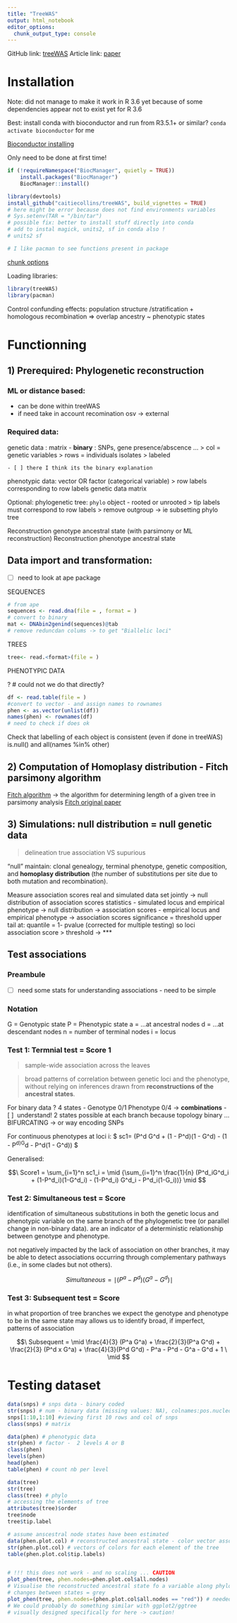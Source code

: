 ```yaml
---
title: "TreeWAS"
output: html_notebook
editor_options: 
  chunk_output_type: console
---
```


GitHub link: [treeWAS](https://github.com/caitiecollins/treeWAS)
Article link: [paper](https://journals.plos.org/ploscompbiol/article?id=10.1371/journal.pcbi.1005958)

# Installation
Note: did not manage to make it work in R 3.6 yet because of some dependencies 
appear not to exist yet for R 3.6

Best: install conda with bioconductor and run from R3.5.1+ or similar? 
`conda activate bioconductor` for me

[Bioconductor installing](https://bioconductor.org/install/)


Only need to be done at first time!

```r

if (!requireNamespace("BiocManager", quietly = TRUE))
    install.packages("BiocManager")
    BiocManager::install()

library(devtools)
install_github("caitiecollins/treeWAS", build_vignettes = TRUE)
# here might be error because does not find environments variables
# Sys.setenv(TAR = "/bin/tar")
# possible fix: better to install stuff directly into conda
# add to instal magick, units2, sf in conda also !
# units2 sf

# I like pacman to see functions present in package

```

[chunk options](https://yihui.name/knitr/options/?version=1.1.463&mode=desktop)

Loading libraries: 
```r
library(treeWAS)
library(pacman)
```

Control confunding effects: population structure /stratification + homologous 
recombination =>  overlap ancestry ~ phenotypic states 

# Functionning

## 1) Prerequired: Phylogenetic reconstruction
### ML or distance based:
- can be done within treeWAS
- if need take in account recomination osv -> external


### Required data:
genetic data : matrix - **binary** : SNPs, gene presence/abscence ... 
    > col = genetic variables
    > rows = individuals isolates
    > labeled
    
    - [ ] there I think its the binary explanation

phenotypic data: vector OR factor (categorical variable)
    > row labels corresponding to row labels genetic data matrix
    
Optional: 
phylogenetic tree: `phylo` object - rooted or unrooted
    > tip labels must correspond to row labels
    > remove outgroup -> ie subsetting phylo tree

Reconstruction genotype ancestral state (with parsimony or ML reconstruction)
Reconstruction phenotype ancestral state

## Data import and transformation:
- [ ] need to look at ape package 

SEQUENCES
```r
# from ape
sequences <- read.dna(file = , format = )
# convert to binary
mat <- DNAbin2genind(sequences)@tab
# remove reduncdan colums -> to get "Biallelic loci"

```

TREES

```r
tree<- read.<format>(file = )
```

PHENOTYPIC DATA

? # could not we do that directly?
```r
df <- read.table(file = )
#convert to vector - and assign names to rownames
phen <- as.vector(unlist(df))
names(phen) <- rownames(df)
# need to check if does ok
```

Check that labelling of each object is consistent (even if done in treeWAS)
is.null() and all(names %in% other)

## 2) Computation of Homoplasy distribution - Fitch parsimony algorithm
[Fitch algorithm](https://www.youtube.com/watch?v=Q7ZpdPCx0uQ) -> the algorithm
for determining length of a given tree in parsimony analysis
[Fitch original paper](http://compphys.bio.uci.edu/fitch/TowardDefining.pdf)

## 3) Simulations: null distribution = null genetic data
> delineation true association VS supurious

"null" maintain: clonal genealogy, terminal phenotype, genetic composition, and **homoplasy distribution** (the number of substitutions per site due to both mutation and recombination).

Measure association scores real and simulated data set jointly -> null
distribution of association scores statistics
- simulated locus and empirical phenotype -> null distribution -> association scores
- empirical locus and empirical phenotype -> association scores
significance = threshold upper tail at:
quantile = 1- pvalue (corrected for multiple testing)
so loci association score > threshold -> ***

## Test associations
### Preambule 
- [ ] need some stats for understanding associations - need to be simple

### Notation

G = Genotypic state
P = Phenotypic state
a = ...at ancestral nodes
d = ...at descendant nodes
n = number of terminal nodes
i = locus

### Test 1: Termnial test = Score 1
> sample-wide association across the leaves

> broad patterns of correlation between genetic loci and the phenotype, without relying on inferences drawn from **reconstructions of the ancestral states**.


For binary data ? 4 states - Genotype 0/1 Phenotype 0/4 -> **combinations**
- [ ]  understand! 
2 states possible at each branch because topology binary ...BIFURCATING -> or way encoding SNPs



For continuous phenotypes
at loci i: $\ sc1= \mid \frac{1}{n}(P^d G^d + (1 - P^d)(1 - G^d) - (1 - P^d)G^d - P^d(1 - G^d))  \mid $

Generalised: 
 

$$\ Score1 = \sum_{i=1}^n sc1_i = \mid {\sum_{i=1}^n \frac{1}{n} (P^d_iG^d_i + (1-P^d_i)(1-G^d_i) - 
(1-P^d_i) G^d_i - P^d_i(1-G_i))}  \mid $$


### Test 2: Simultaneous test = Score 
identification of simultaneous substitutions in both the genetic locus and phenotypic variable on the same branch of the phylogenetic tree (or parallel change in non-binary data). 
are an indicator of a deterministic relationship between genotype and phenotype. 

not negatively impacted by the lack of association on other branches, it may be able to detect associations occurring through complementary pathways (i.e., in some clades but not others).

$$\ Simultaneous = \mid (P^a - P^d)(G^a - G^d) \mid $$

### Test 3: Subsequent test = Score 

in what proportion of tree branches we expect the genotype and phenotype to be in the same state
may allows us to identify broad, if imperfect, patterns of association

$$\ Subsequent = \mid \frac{4}{3} (P^a G^a) + \frac{2}{3}(P^a  G^d) + \frac{2}{3}
(P^d x G^a) + \frac{4}{3}(P^d  G^d) - P^a - P^d - G^a - G^d + 1 \ \mid $$


# Testing dataset 
```r
data(snps) # snps data - binary coded
str(snps) # num - binary data (missing values: NA), colnames:pos.nucleotide and rownames: A_x B_x
snps[1:10,1:10] #viewing first 10 rows and col of snps
class(snps) # matrix

data(phen) # phenotypic data
str(phen) # factor -  2 levels A or B
class(phen)
levels(phen)
head(phen)
table(phen) # count nb per level

data(tree)
str(tree)
class(tree) # phylo
# accessing the elements of tree
attributes(tree)$order
tree$node
tree$tip.label

# assume anscestral node states have been estimated 
data(phen.plot.col) # reconstructed ancestral state - color vector associated to ancestral state
str(phen.plot.col) # vectors of colors for each element of the tree
table(phen.plot.col$tip.labels)


# !!! this does not work - and no scaling ... CAUTION
plot_phen(tree, phen.nodes=phen.plot.col$all.nodes)
# Visualise the reconstructed ancestral state fo a variable along phylogenetic tree
# changes between states = grey
plot_phen(tree, phen.nodes=(phen.plot.col$all.nodes == "red")) # needed to transform into binary
# We could probably do something similar with ggplot2/ggtree 
# visually designed specifically for here -> caution!
```




